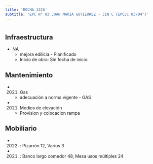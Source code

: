 ```yaml
---
title: 'ROCHA 1226'
subtitle: 'EPC N° 03 JUAN MARIA GUTIERREZ - JIN C (EPCJC 03/04°)'
---
```


#
## Infraestructura

* NA 
    + mejora edilicia - Planificado 
    + Inicio de obra: Sin fecha de inicio 






## Mantenimiento

*  (2021) Gas 
    + adecuación a norma vigente - GAS

*  (2021) Medios de elevación 
    + Provision y colocacion rampa





## Mobiliario

*  (2022) : Pizarrón 12, Varios 3 

*  (2021) : Banco largo comedor 48, Mesa usos múltiples 24 



